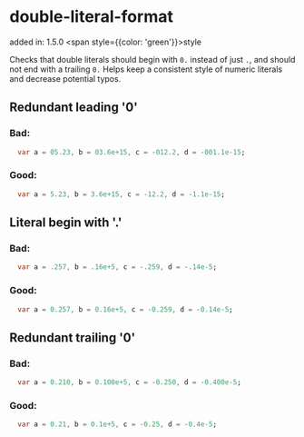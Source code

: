 # double-literal-format
added in: 1.5.0 <span style={{color: 'green'}}>style</span>

Checks that double literals should begin with `0.` instead of just `.`, and should not end with a trailing `0.` Helps keep a consistent style of numeric literals and decrease potential typos.

## Redundant leading '0'
### Bad:
```dart
  var a = 05.23, b = 03.6e+15, c = -012.2, d = -001.1e-15;
```
### Good:
```dart
  var a = 5.23, b = 3.6e+15, c = -12.2, d = -1.1e-15;
```
## Literal begin with '.'
### Bad:
```dart
  var a = .257, b = .16e+5, c = -.259, d = -.14e-5;
```
### Good:
```dart
  var a = 0.257, b = 0.16e+5, c = -0.259, d = -0.14e-5;
```
## Redundant trailing '0'
### Bad:
```dart
  var a = 0.210, b = 0.100e+5, c = -0.250, d = -0.400e-5;
```
### Good:
```dart
  var a = 0.21, b = 0.1e+5, c = -0.25, d = -0.4e-5;
```
